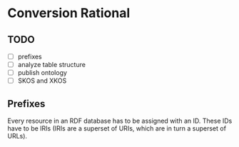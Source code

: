# Conversion Rational

## TODO

- [ ] prefixes
- [ ] analyze table structure
- [ ] publish ontology
- [ ] SKOS and XKOS 


## Prefixes

Every resource in an RDF database has to be assigned with an ID. These IDs have to be IRIs (IRIs are a superset of URIs, which are in turn a superset of URLs).